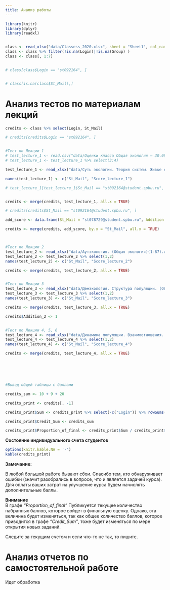 ```yaml
---
title: Анализ работы
---
```




```r
library(knitr)
library(dplyr)
library(readxl)


class <- read_xlsx("data/Classess_2020.xlsx", sheet = "Sheet1", col_names = T)
class <- class %>% filter(!is.na(Login)|!is.na(Group) )
class <- class[, 1:7]


# class[class$Login == "st092164", ]


# class[is.na(class$St_Mail),]
```



# **Анализ тестов по материалам лекций**

```r

credits <- class %>% select(Login, St_Mail)

# credits[credits$Login == "st092164", ]


#Тест по Лекции 1
# test_lecture_1 <- read.csv("data/Оценки класса Общая экология — 30.09.2020, 8-08.csv")
# test_lecture_1 <- test_lecture_1 %>% select(3:4)

test_lecture_1 <- read_xlsx("data/Суть экологии. Теория систем. Живые системы.  (Общая экология)(1-90) (1).xlsx")

names(test_lecture_1) <- c("St_Mail", "Score_lecture_1")

# test_lecture_1[test_lecture_1$St_Mail == "st092164@student.spbu.ru", ]


credits <- merge(credits, test_lecture_1, all.x = TRUE)

# credits[credits$St_Mail == "st092164@student.spbu.ru", ]

add_score <- data.frame(St_Mail = "st078729@student.spbu.ru", Addition = 1)

credits <- merge(credits, add_score, by.x = "St_Mail", all.x = TRUE)



#Тест по Лекции 2
test_lecture_2 <- read_xlsx("data/Аутэкология. (Общая экология)(1-87).xlsx")
test_lecture_2 <- test_lecture_2 %>% select(1,2)
names(test_lecture_2) <- c("St_Mail", "Score_lecture_2")

credits <- merge(credits, test_lecture_2, all.x = TRUE)


#Тест по Лекции 3
test_lecture_3 <- read_xlsx("data/Демэкология. Структура популяции. (Общая экология)(1-85).xlsx")
test_lecture_3 <- test_lecture_3 %>% select(1,2)
names(test_lecture_3) <- c("St_Mail", "Score_lecture_3")

credits <- merge(credits, test_lecture_3, all.x = TRUE)

credits$Addition_2 <- 1


#Тест по Лекции 4, 5, 6
test_lecture_4 <- read_xlsx("data/Динамика популяции. Взаимоотношения. (Общая экология)(1-78).xlsx")
test_lecture_4 <- test_lecture_4 %>% select(1,2)
names(test_lecture_4) <- c("St_Mail", "Score_lecture_4")

credits <- merge(credits, test_lecture_4, all.x = TRUE)






#Вывод общей таблицы с баллами

credits_sum <- 10 + 9 + 20

credits_print <- credits[, -1]

credits_print$Sum <- credits_print %>% select(-c("Login")) %>% rowSums(na.rm=TRUE) 

credits_print$Credit_Sum <- credits_sum 

credits_print$Proportion_of_final <- credits_print$Sum / credits_print$Credit_Sum 

```

**Состояние индивидуального счета студентов**  

```r

options(knitr.kable.NA = '-')
kable(credits_print)

```


**Замечание:**

В любой большой работе бывают сбои. Спасибо тем, кто обнаруживает ошибки (значит разобрались в вопросе, что и является задачей курса).  Для оплаты ваших затрат на улучшение курса будем начислять дополнительные баллы.  

**Внимание**   
В графе *"Proportion_of_final"* Публикуется текущее количество набранных баллов, которое войдет в финальную оценку. Однако, эта величина будет изменяться, так как общее количество баллов, которое приводится в графе *"Credit_Sum"*, тоже будет изменяться по мере открытия новых заданий. 

Следите за текущим счетом и если что-то не так, то пишите.


# **Анализ отчетов по самостоятельной работе**

Идет обработка

